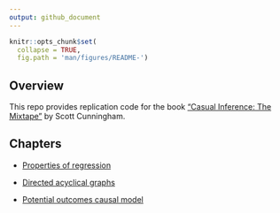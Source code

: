 ```yaml
---
output: github_document
---
```


<!-- README.md is generated from README.Rmd. Please edit that file -->

```r
knitr::opts_chunk$set(
  collapse = TRUE,
  fig.path = 'man/figures/README-')
```

## Overview

This repo provides replication code for the book ["Casual Inference: The 
Mixtape"](http://scunning.com/stata.html) by Scott Cunningham.

## Chapters

- [Properties of regression](https://github.com/johnson-shuffle/mixtape-code/tree/master/ch03)

- [Directed acyclical graphs](https://github.com/johnson-shuffle/mixtape-code/tree/master/ch04)

- [Potential outcomes causal model](https://github.com/johnson-shuffle/mixtape-code/tree/master/ch05)
